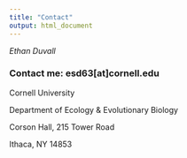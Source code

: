 ```yaml
---
title: "Contact"
output: html_document
---
```


*Ethan Duvall*

### **Contact me: esd63[at]cornell.edu**

Cornell University

Department of Ecology & Evolutionary Biology

Corson Hall, 215 Tower Road

Ithaca, NY 14853